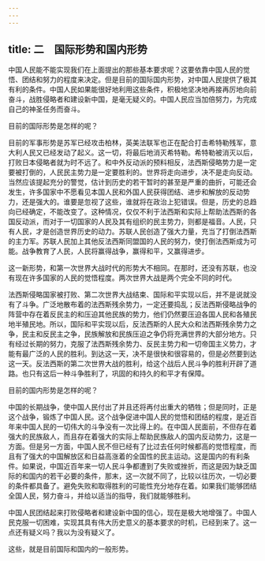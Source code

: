 ```yaml
---
---
---
```

title: 二　国际形势和国内形势
---




中国人民能不能实现我们在上面提出的那些基本要求呢？这要依靠中国人民的觉悟、团结和努力的程度来决定。但是目前的国际国内形势，对中国人民提供了极其有利的条件。中国人民如果能很好地利用这些条件，积极地坚决地再接再厉地向前奋斗，战胜侵略者和建设新中国，是毫无疑义的。中国人民应当加倍努力，为完成自己的神圣任务而奋斗。

目前的国际形势是怎样的呢？

目前的军事形势是苏军已经攻击柏林，英美法联军也正在配合打击希特勒残军，意大利人民又已经发动了起义。这一切，将最后地消灭希特勒。希特勒被消灭以后，打败日本侵略者就为时不远了。和中外反动派的预料相反，法西斯侵略势力是一定要被打倒的，人民民主势力是一定要胜利的。世界将走向进步，决不是走向反动。当然应该提起充分的警觉，估计到历史的若干暂时的甚至是严重的曲折，可能还会发生，许多国家中不愿看见本国人民和外国人民获得团结、进步和解放的反动势力，还是强大的。谁要是忽视了这些，谁就将在政治上犯错误。但是，历史的总趋向已经确定，不能改变了。这种情况，仅仅不利于法西斯和实际上帮助法西斯的各国反动派，而对于一切国家的人民及其有组织的民主势力，则都是福音。人民，只有人民，才是创造世界历史的动力。苏联人民创造了强大力量，充当了打倒法西斯的主力军。苏联人民加上其他反法西斯同盟国的人民的努力，使打倒法西斯成为可能。战争教育了人民，人民将赢得战争，赢得和平，又赢得进步。

这一新形势，和第一次世界大战时代的形势大不相同。在那时，还没有苏联，也没有现在许多国家的人民的觉悟程度。两次世界大战是两个完全不同的时代。

法西斯侵略国家被打败、第二次世界大战结束、国际和平实现以后，并不是说就没有了斗争。广泛地散布着的法西斯残余势力，一定还要捣乱；反法西斯侵略战争的阵营中存在着反民主的和压迫其他民族的势力，他们仍然要压迫各国人民和各殖民地半殖民地。所以，国际和平实现以后，反法西斯的人民大众和法西斯残余势力之争，民主和反民主之争，民族解放和民族压迫之争仍将充满世界的大部分地方。只有经过长期的努力，克服了法西斯残余势力、反民主势力和一切帝国主义势力，才能有最广泛的人民的胜利。到达这一天，决不是很快和很容易的，但是必然要到达这一天。反法西斯的第二次世界大战的胜利，给这个战后人民斗争的胜利开辟了道路。也只有这后一种斗争胜利了，巩固的和持久的和平才有保障。

目前的国内形势是怎样的呢？

中国的长期战争，使中国人民付出了并且还将再付出重大的牺牲；但是同时，正是这个战争，锻炼了中国人民。这个战争促进中国人民的觉悟和团结的程度，是近百年来中国人民的一切伟大的斗争没有一次比得上的。在中国人民面前，不但存在着强大的民族敌人，而且存在着强大的实际上帮助民族敌人的国内反动势力，这是一方面。但是另一方面，中国人民不但已经有了比过去任何时候都高的觉悟程度，而且有了强大的中国解放区和日益高涨着的全国性的民主运动。这是国内的有利条件。如果说，中国近百年来一切人民斗争都遭到了失败或挫折，而这是因为缺乏国际的和国内的若干必要的条件，那末，这一次就不同了，比较以往历次，一切必要的条件都具备了。避免失败和取得胜利的可能性充分地存在着。如果我们能够团结全国人民，努力奋斗，并给以适当的指导，我们就能够胜利。

中国人民团结起来打败侵略者和建设新中国的信心，现在是极大地增强了。中国人民克服一切困难，实现其具有伟大历史意义的基本要求的时机，已经到来了。这一点还有疑义吗？我以为没有疑义了。

这些，就是目前国际和国内的一般形势。